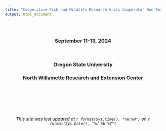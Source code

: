 ```yaml
---
title: "Cooperative Fish and Wildlife Research Units Cooperator Run Forecasting Workshop"
output: html_document
---
```


<br>

### September 11-13, 2024

<br>

### Oregon State University

### [North Willamette Research and Extension Center](https://extension.oregonstate.edu/nwrec)

<style>
h1 {
  text-align: center;
}

h2 {
  text-align: center;
}

h3 {
  text-align: center;
}
</style>

<br><br><br><br><br>

<center>*This site was last updated at `r format(Sys.time(), "%H:%M")` on `r format(Sys.Date(), "%d %b %Y")`*</center>

